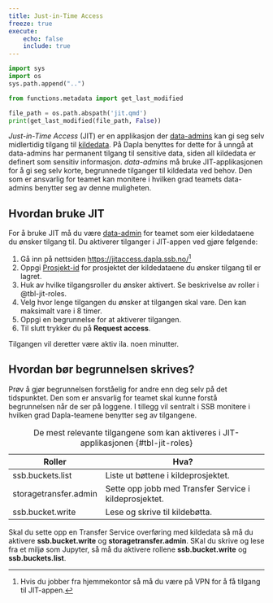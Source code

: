 ```yaml
---
title: Just-in-Time Access
freeze: true
execute:
    echo: false
    include: true
---
```


```python
import sys
import os
sys.path.append("..")

from functions.metadata import get_last_modified

file_path = os.path.abspath('jit.qmd')
print(get_last_modified(file_path, False))
```


*Just-in-Time Access* (JIT) er en applikasjon der [data-admins](./hva-er-dapla-team.html#data-admins) kan gi seg selv midlertidig tilgang til [kildedata](datatilstander.html#kildedata). På Dapla benyttes for dette for å unngå at data-admins har permanent tilgang til sensitive data, siden all kildedata er definert som sensitiv informasjon. *data-admins* må bruke JIT-applikasjonen for å gi seg selv korte, begrunnede tilganger til kildedata ved behov. Den som er ansvarlig for teamet kan monitere i hvilken grad teamets data-admins benytter seg av denne muligheten.

## Hvordan bruke JIT

For å bruke JIT må du være [data-admin](./hva-er-dapla-team.html#data-admins) for teamet som eier kildedataene du ønsker tilgang til. Du aktiverer tilganger i JIT-appen ved gjøre følgende:

1. Gå inn på nettsiden <https://jitaccess.dapla.ssb.no/>^[Hvis du jobber fra hjemmekontor så må du være på VPN for å få tilgang til JIT-appen.]
1. Oppgi [Prosjekt-id](../faq.qmd#hvordan-finner-jeg-et-google-prosjekt-sin-prosjekt-id) for prosjektet der kildedataene du ønsker tilgang til er lagret. 
2. Huk av hvilke tilgangsroller du ønsker aktivert. Se beskrivelse av roller i @tbl-jit-roles.
3. Velg hvor lenge tilgangen du ønsker at tilgangen skal vare. Den kan maksimalt vare i 8 timer. 
4. Oppgi en begrunnelse for at aktiverer tilgangen. 
5. Til slutt trykker du på **Request access**.

Tilgangen vil deretter være aktiv ila. noen minutter. 

::: {.callout-note}
# Hvordan bør begrunnelsen skrives?
Prøv å gjør begrunnelsen forståelig for andre enn deg selv på det tidspunktet. Den som er ansvarlig for teamet skal kunne forstå begrunnelsen når de ser på loggene. I tillegg vil sentralt i SSB monitere i hvilken grad Dapla-teamene benytter seg av tilgangene.  
:::

| Roller                | Hva?                                                   |
| --------------------- | ------------------------------------------------------ |
| ssb.buckets.list      | Liste ut bøttene i kildeprosjektet.                    |
| storagetransfer.admin | Sette opp jobb med Transfer Service i kildeprosjektet. |
| ssb.bucket.write      | Lese og skrive til kildebøtta.                         |
: De mest relevante tilgangene som kan aktiveres i JIT-applikasjonen {#tbl-jit-roles}

Skal du sette opp en Transfer Service overføring med kildedata så må du aktivere **ssb.bucket.write** og **storagetransfer.admin**. SKal du skrive og lese fra et miljø som Jupyter, så må du aktivere rollene **ssb.bucket.write** og **ssb.buckets.list**.